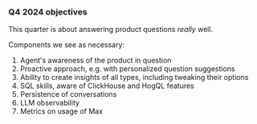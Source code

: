 ### Q4 2024 objectives

This quarter is about answering product questions _really_ well.

Components we see as necessary:

1. Agent's awareness of the product in question
1. Proactive approach, e.g. with personalized question suggestions
1. Ability to create insights of all types, including tweaking their options
1. SQL skills, aware of ClickHouse and HogQL features
1. Persistence of conversations
1. LLM observability
1. Metrics on usage of Max
